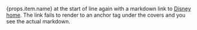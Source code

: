{props.item.name} at the start of line again with a markdown link to <a href="https://www.disney.com">Disney home</a>.  The link fails to render to an anchor tag under the covers and you see the actual markdown.


